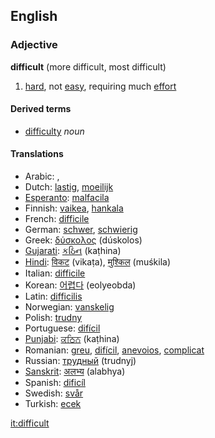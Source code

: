 ==English==
===Adjective===
'''difficult''' (more difficult, most difficult)

# [[hard]], not [[easy]], requiring much [[effort]]

====Derived terms====
*[[difficulty]] ''noun''

====Translations====
*Arabic: &rlm;{{ARchar|[[صعب|صَعْب]]}}&lrm;, &rlm;{{ARchar|[[متشدد]]}}&lrm;
*Dutch: [[lastig]], [[moeilijk]]
*[[Esperanto]]: [[malfacila]]
*Finnish: [[vaikea]], [[hankala]]
*French: [[difficile]]
*German: [[schwer]], [[schwierig]]
*Greek: [[δύσκολος]] (dúskolos)
*[[Gujarati]]: [[કઠિન]] (kaṭhina)
*[[Hindi]]: [[विकट]] (vikaṭa), [[मुश्किल]] (muśkila)
*Italian: [[difficile]]
*Korean: [[어렵다]] (eolyeobda)
*Latin: [[difficilis]]
*Norwegian: [[vanskelig]]
*Polish: [[trudny]]
*Portuguese: [[difícil]]
*[[Punjabi]]: [[ਕਠਿਨ]] (kaṭhina)
*Romanian: [[greu]], [[difícil]], [[anevoios]], [[complicat]]
*Russian: [[трудный]] (trudnyj)
*[[Sanskrit]]: [[अलभ्य]] (alabhya)
*Spanish: [[dificíl]]
*Swedish: [[svår]]
*Turkish: [[ecek]]

[[it:difficult]]